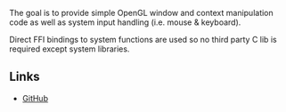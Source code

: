 The goal is to provide simple OpenGL window and context manipulation code as well as system input handling (i.e. mouse & keyboard).

Direct FFI bindings to system functions are used so no third party C lib is required except system libraries.

== Links ==

* [http://github.com/patzy/glop GitHub]